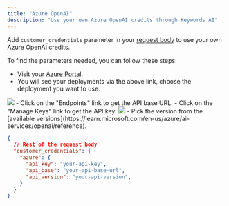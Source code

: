 ```yaml
---
title: "Azure OpenAI"
description: "Use your own Azure OpenAI credits through Keywords AI"
---
```


Add `customer_credentials` parameter in your [request body](/api-endpoints/proxy-endpoints/chat-completions) to use your own Azure OpenAI credits.

To find the parameters needed, you can follow these steps:
- Visit your [Azure Portal](https://portal.azure.com/#view/Microsoft_Azure_ProjectOxford/CognitiveServicesHub/~/OpenAI).
- You will see your deployments via the above link, choose the deployment you want to use.
<img src="/images/providers/azure/blurred-azure-portal.png"/>
- Click on the "Endpoints" link to get the API base URL.
- Click on the "Manage Keys" link to get the API key.
<img src="/images/providers/azure/blurred-azure-endpoint.png"/>
- Pick the version from the [available versions](https://learn.microsoft.com/en-us/azure/ai-services/openai/reference).

```json
{
  // Rest of the request body
  "customer_credentials": {
    "azure": {
      "api_key": "your-api-key",
      "api_base": "your-api-base-url",
      "api_version": "your-api-version",
    }
  }
}
```

